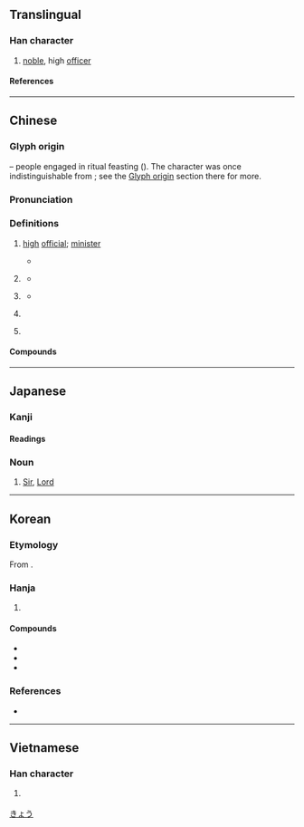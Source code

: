 {{also|喞|唧|鄉}}
{{character info}}
{{character info|0x2F831}}
{{character info|0x2F832}}
{{character info|0x2F833}}
==Translingual==

===Han character===
{{Han char|rn=26|rad=卩|as=08|sn=10|four=77720|canj=HHAIL|ids=⿰𠂎即}}

# [[noble]], high [[officer]]

====References====
{{Han ref|kx=0160.080|dkj=02877|dj=0366.100|hdz=10318.030|uh=537F|ud=21375|bh=ADEB|bd=44523}}
{{Han ref|uh=2F831}}
{{Han ref|uh=2F832}}
{{Han ref|uh=2F833}}

----

==Chinese==
{{zh-forms}}

===Glyph origin===
{{Han etyl}}
{{Han compound|ls=ic|ls2=psc|卯|皀|t1=two men facing each other|t2=food vessel with a stand|c1=s|c2=p}} – people engaged in ritual feasting ({{zh-ref|Yang, 1965}}). The character was once indistinguishable from {{och-l|鄉}}; see the [[鄉#Glyph origin|Glyph origin]] section there for more.

===Pronunciation===
{{zh-pron
|m=qīng
|c=hing1
|h=pfs=khîn;gd=kin1
|md=
|mn=kheng
|w=
|mc=y
|oc=y
|cat=n
}}

===Definitions===
{{zh-hanzi}}

# {{lb|zh|historical}} [[high]] [[official]]; [[minister]]
#* {{zh-x|孟子 為 卿 於 ^齊，出 吊 於 ^滕。|Mencius, occupying the position of a '''high dignitary''' in Qi, went on a mission of condolence to Teng.|ref=Mengzi}}
# {{lb|zh|historical}} {{n-g|[[honorific]] [[term of address]]}}
#* {{zh-x|融 旣{jì} 得 濟，益 奇 貴 慈，曰：「卿 吾 之 少-友 也。」|(Kong) Rong, after having received help, regarded (Taishi) Ci even much more, saying: "'''You''' are a young friend of mine."|ref=Sanguozhi}}
# {{lb|zh|imperial|historical}} {{n-g|term of address used by [[emperor]]s toward [[minister]]s}}
#* {{zh-x|帝 問 ^岳 ^飛 曰：「卿 得 良馬 否？」|The Emperor asked Yue Fei: "Haven't '''you''' acquired a good horse?"|ref=岳飛 {{w|Yue Fei}}〈良馬對〉''A Dialogue on Good Horses''}}
# {{lb|zh|archaic}} {{n-g|[[term of endearment]] used between [[spouse]]s}}
# {{zh-synonym|慶|[[auspicious]]}} {{zh-used|卿雲|[[auspicious]] [[cloud]]s}}

====Compounds====
{{zh-der|卿卿我我:qīngqīngwǒwǒ|卿卿|卿大夫|卿公|三卿|先卿|上卿|卿子|干卿底事|公卿之門|卿士|愛卿|名公鉅卿|九卿|干卿何事|布衣卿相|六卿|寺卿|國務卿|客卿|孫卿|公卿|卿家|名動公卿|卿雲|公卿大臣|亞卿|白衣卿相|焦仲卿妻|白衣公卿|荀卿|貳卿|芳卿|鉅卿偉公}}

----

==Japanese==

===Kanji===
{{ja-kanji|grade=|rs=卩09}}

====Readings====
{{ja-readings
|goon=きょう
|kanon=けい
|kun=きみ-
|nanori=あき, あきら
}}

===Noun===
{{ja-noun|きょう}}

# {{lb|ja|honorific title}} [[Sir]], [[Lord]]
#:{{ja-x|水%戸 侯、徳%川 頼%房 卿|^み%と ^こう、^とく%がわ ^より%ふさ ^きょう|Lord Tokugawa Yorifusa, Marquis of Mito}}
#:{{ja-x|ウインストン・チャーチル卿|^ウインストン・^チャーチル ^きょう|Sir Winston Churchill}}

[[Category:ja:Titles|きょう]]

----

==Korean==

===Etymology===
From {{der|ko|ltc|-}} {{ltc-l|卿|id=1}}. {{hanja-hunmong|겨ᇰ|kyeng|人類#중01B}}

===Hanja===
{{ko-hanja-search}}
{{ko-hanja|벼슬|경}}

# {{hanja form of|경|[[noble]]}}

====Compounds====
{{der-top3|Compounds}}
* {{ko-l|경상|卿相}}
* {{ko-l|공경|公卿}}
* {{ko-l|추기경|樞機卿}}
{{der-bottom}}

===References===
* {{R:hanjadoc|1007}}

----

==Vietnamese==

===Han character===
{{vi-readings|hanviet=khanh|nom=khành|rs=卩09}}

# {{lb|vi|imperial}} {{han tu form of|khanh|you}} {{qualifier|used by royalty to refer to inferior}}